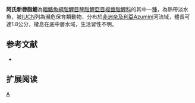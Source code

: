 {{Speciesbox 
| genus = Neolebias
| species = axelrodi
| status = NE
| status_system = IUCN3.1
| authority =  [[Poll|Poll]] & [[Gosse|Gosse]], 1963
| synonyms = 
}}
'''阿氏新唇脂鯉'''為[[輻鰭魚綱|輻鰭魚綱]][[脂鯉目|脂鯉目]][[琴脂鯉亞目|琴脂鯉亞目]][[複齒脂鯉科|複齒脂鯉科]]的其中一[[種|種]]，為熱帶淡水魚，被[[IUCN|IUCN]]列為瀕危保育類動物，分布於[[非洲|非洲]][[奈及利亞|奈及利亞]]Azumini河流域，體長可達1.8公分，棲息在底中層水域，生活習性不明。

==参考文献==
{{refbegin}}
*{{FishBase_species|genus=Neolebias|species=axelrodi|year=2014|month=2}}
{{refend}}

== 扩展阅读 ==
{{refbegin}}
{{wikispecies-inline|Neolebias axelrodi|阿氏新唇脂鯉}}
{{refend}}
{{Taxonbar|from=Q6417882}}

[[Category:新唇脂鯉屬|A]]